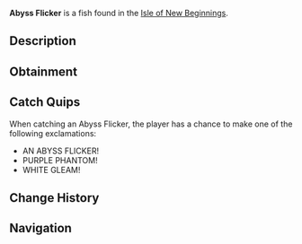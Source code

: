 {{FishInfobox
|image          = Abyss Flicker.png
|rarity         = Mythical
|sea            = Second Sea
|location       = [[Isle of New Beginnings]]
|sublocation    = 
|sources        = Fishing Rod
|radar_location = 
|prog_speed     = -75
|xp             = 1320
|weather        = Rain
|time           = Night
|season         = Winter
|bait           = Crystal Bananas
|base_weight    = 114
|base_value     = 2772
|weight_range   = 72
|base_chance    = 15
|base_resil     = 20
}}
'''Abyss Flicker''' is a {{Rarity|Mythical}} fish found in the [[Isle of New Beginnings]].

== Description ==
{{Description|A dark purple fish with white accents, flickering like a ghost in the deep.|Bestiary Entry}}

== Obtainment ==
{{Description|It haunts the abyss under stormy skies.|Bestiary Hint}}
{{Fish Availability|
Isle of New Beginnings
|top_rods      = 
Great Rod of Oscar\78118.99\161961.83;
Astralhook Rod\74676.56\161627.06;
Free Spirit Rod\69394.26\167766.85;
Azure Of Lagoon\69263.67\160869.65;
Krampus's Rod\69118.14\106833.44;
Plastic Rod\61056.4\105207.08;
Magma Rod\66729.37\103024.78;
Firefly Rod\63206.7\258889.52;
Adventurer's Rod\49988.54\206211.12;
Wildflower Rod\57417.44\169985.66;
Lucky Rod\34335.47\134461.54;
Brick Built Rod\39556.65\156616.28;
Blazebringer Rod\59178.33\139744.28;
Verdant Shear Rod\54506.25\130958.57;
Trident Rod\42253.02\98213.27;
Seraphic Rod\38497.31\92494.94;
Ethereal Prism Rod\37956.77\88883.67;
No-Life Rod\36383.93\89853.99;
Challenger's Rod\36197.33\89111.7;
Rod Of The Forgotten Fang\34682.76\83577;
Rod Of The Exalted One\33954.45\80637.48;
Rod Of The Depths\32645.6\79380.59;
Depthseeker Rod\32241.33\80137.6;
Volcanic Rod\31283.96\78006.03;
Avalanche Rod\31256.71\77510.03;
Zeus Rod\30743.94\76659.5;
Steady Rod\29949.98\71410.46
|recommended   = Astralhook Rod
}}

== Catch Quips ==
When catching an Abyss Flicker, the player has a chance to make one of the following exclamations:
* AN ABYSS FLICKER!
* PURPLE PHANTOM!
* WHITE GLEAM!

== Change History ==
{{Change History|{{subst:Current Version}}}}

== Navigation ==
{{Fish Navbox|Isle of New Beginnings}}
